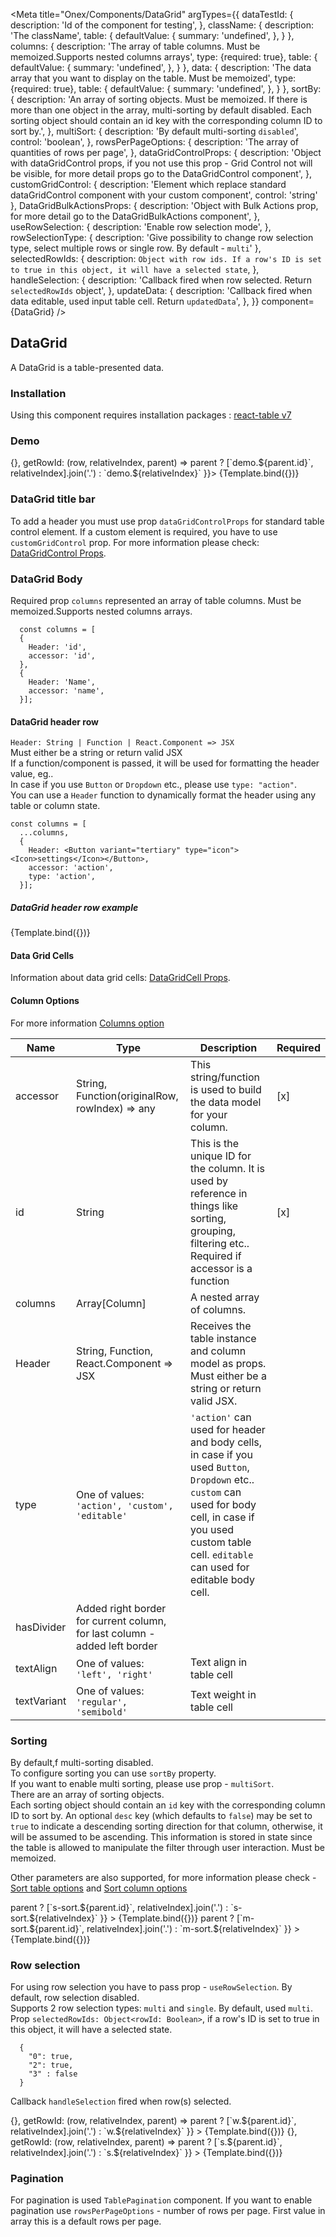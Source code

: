 

<Meta
  title="Onex/Components/DataGrid"
  argTypes={{
    dataTestId: {
      description: 'Id of the component for testing',
    },
    className: {
      description: 'The className',
      table: {
        defaultValue: {
          summary: 'undefined',
        },
      }
    },
    columns: {
      description: 'The array of table columns. Must be memoized.Supports nested columns arrays',
      type: {required: true},
      table: {
        defaultValue: {
          summary: 'undefined',
        },
      }
    },
    data: {
      description: 'The data array that you want to display on the table. Must be memoized',
      type: {required: true},
      table: {
        defaultValue: {
          summary: 'undefined',
        },
      }
    },
    sortBy: {
      description: 'An array of sorting objects. Must be memoized. If there is more than one object in the array, multi-sorting by default disabled. Each sorting object should contain an id key with the corresponding column ID to sort by.',
    },
    multiSort: {
      description: 'By default multi-sorting ```disabled```',
      control: 'boolean',
    },
    rowsPerPageOptions: {
      description: 'The array of quantities of rows per page',
    },
    dataGridControlProps: {
      description: 'Object with dataGridControl props, if you not use this prop - Grid Control not will be visible, for more detail props go to the DataGridControl component',
    },
    customGridControl: {
      description: 'Element which replace standard dataGridControl component with your custom component',
      control: 'string'
    },
    DataGridBulkActionsProps: {
      description: 'Object with Bulk Actions prop, for more detail go to the DataGridBulkActions component',
    },
    useRowSelection: {
      description: 'Enable row selection mode',
    },
    rowSelectionType: {
      description: 'Give possibility to change row selection type, select multiple rows or single row. By default - ```multi```'
    },
    selectedRowIds: {
      description: `Object with row ids. If a row's ID is set to true in this object, it will have a selected state`,
    },
    handleSelection: {
      description: 'Callback fired when row selected. Return ```selectedRowIds``` object',
    },
    updateData: {
      description: 'Callback fired when data editable, used input table cell. Return ```updatedData```',
    },
  }}
  component={DataGrid}
/>



## DataGrid

A DataGrid is a table-presented data.

### Installation
Using this component requires installation packages : [react-table v7](https://www.npmjs.com/package/react-table/v/7.8.0)

### Demo
<Canvas>
  <Story
    height="75rem"
    name="Demo"
    args={{
      dataTestId: 'data-grid-test-id',
      className: 'data-grid-custom',
      dataGridControlProps: {
        title: 'Title',
        badge: 10,
      },
      columns: demoGridColumns,
      data: demoGridData,
      sortBy: [
        {
          id: 'id',
        }
      ],
      rowsPerPageOptions: [10, 15],
      useRowSelection: true,
      rowSelectionType: 'multi',
      handleSelection: () => {},
      getRowId: (row, relativeIndex, parent) => parent ? [`demo.${parent.id}`, relativeIndex].join('.') : `demo.${relativeIndex}`
    }}>
    {Template.bind({})}
  </Story>
</Canvas>

<ArgsTable story="Demo"/>

### DataGrid title bar
To add a header you must use prop ```dataGridControlProps``` for standard table control element.
If a custom element is required, you have to use ```customGridControl``` prop.
For more information please check: [DataGridControl Props](/docs/onex-components-datagrid-datagridcontrol--demo).

### DataGrid Body

Required prop ```columns``` represented an array of table columns. Must be memoized.Supports nested columns arrays.
```
  const columns = [
  {
    Header: 'id',
    accessor: 'id',
  },
  {
    Header: 'Name',
    accessor: 'name',
  }];
```

#### DataGrid header row
```Header: String | Function | React.Component => JSX```<br/>
Must either be a string or return valid JSX<br/>
If a function/component is passed, it will be used for formatting the header value, eg..<br/>
In case if you use ```Button``` or ```Dropdown``` etc., please use ```type: "action"```.<br/>
You can use a ```Header``` function to dynamically format the header using any table or column state.<br/>
```
const columns = [
  ...columns,
  {
    Header: <Button variant="tertiary" type="icon"><Icon>settings</Icon></Button>,
    accessor: 'action',
    type: 'action',
  }];
```
##### DataGrid header row example
<Canvas>
  <Story
    name="CustomHeaderCell"
    args={{
      dataTestId: 'data-grid-custom-header-cell-test-id',
      className: 'data-grid-custom-header-cell-custom',
      columns: gridCustomHeaderColumns,
      data: [],
    }}
  >
    {Template.bind({})}
  </Story>
</Canvas>

#### Data Grid Cells
Information about data grid cells: [DataGridCell Props](/docs/onex-components-datagrid-datagridcell--demo).


#### Column Options
For more information [Columns option](https://react-table-v7.tanstack.com/docs/api/useTable#column-options)

| Name        | Type                                                                       | Description                                                                                                                                                                                                                           | Required |
|-------------|----------------------------------------------------------------------------|---------------------------------------------------------------------------------------------------------------------------------------------------------------------------------------------------------------------------------------|----------|
| accessor    | String, Function(originalRow, rowIndex) => any                             | This string/function is used to build the data model for your column.                                                                                                                                                                 | [x]      |
| id          | String                                                                     | This is the unique ID for the column. It is used by reference in things like sorting, grouping, filtering etc.. Required if accessor is a function                                                                                    | [x]      |
| columns     | Array[Column]                                                              | A nested array of columns.                                                                                                                                                                                                            |          |
| Header      | String, Function, React.Component => JSX                                   | Receives the table instance and column model as props. Must either be a string or return valid JSX.                                                                                                                                   |          |
| type        | One of values: ```'action', 'custom', 'editable'```                        | ```'action'``` can used for header and body cells, in case if you used ```Button```, ```Dropdown``` etc.. ```custom``` can used for body cell, in case if you used custom table cell. ```editable``` can used for editable body cell. |          |
| hasDivider  | Added right border for current column, for last column - added left border |                                                                                                                                                                                                                                       |          |
| textAlign   | One of values: ```'left', 'right'```                                       | Text align in table cell                                                                                                                                                                                                              |          |
| textVariant | One of values: ```'regular', 'semibold'```                                 | Text weight in table cell                                                                                                                                                                                                             |          |


### Sorting
By default,f multi-sorting disabled.<br/>
To configure sorting you can use ```sortBy``` property.<br/>
If you want to enable multi sorting, please use prop - ```multiSort```.<br/>
There are an array of sorting objects.<br/>
Each sorting object should contain an ```id``` key with the corresponding column ID to sort by. An optional ```desc``` key
(which defaults to ```false```) may be set to ```true``` to indicate a descending sorting direction for that column, otherwise,
it will be assumed to be ascending. This information is stored in state since the table is allowed to manipulate the filter through user interaction.
Must be memoized.

Other parameters are also supported, for more information please check - [Sort table options](https://react-table-v7.tanstack.com/docs/api/useSortBy#table-options)  and [Sort column options](https://react-table-v7.tanstack.com/docs/api/useSortBy#column-options)

<Canvas>
  <Story
    name="SingleSorting"
    height="28rem"
    args={{
      dataTestId: 'data-grid-single-sorting-test-id',
      className: 'data-grid-single-sorting-custom',
      dataGridControlProps: {
        title: 'Sorting table',
      },
      columns: gridColumns,
      data: gridData,
      sortBy: [
        {
          id: 'studyId',
        }],
      multiSort: false,
      getRowId: (row, relativeIndex, parent) => parent ? [`s-sort.${parent.id}`, relativeIndex].join('.') : `s-sort.${relativeIndex}`
    }}
  >
    {Template.bind({})}
  </Story>
</Canvas>

<Canvas>
  <Story
    name="MultiSorting"
    height="28rem"
    args={{
      dataTestId: 'data-grid-multi-sorting-test-id',
      className: 'data-grid-multi-sorting-custom',
      dataGridControlProps: {
        title: 'Multi Sorting table',
      },
      columns: gridColumns,
      data: gridData,
      sortBy: [
        {
          id: 'studyId',
        },
        {
          id: 'stage',
          desc: true,
        }
      ],
      multiSort: true,
      getRowId: (row, relativeIndex, parent) => parent ? [`m-sort.${parent.id}`, relativeIndex].join('.') : `m-sort.${relativeIndex}`
    }}
  >
    {Template.bind({})}
  </Story>
</Canvas>

### Row selection
For using row selection you have to pass prop - ```useRowSelection```. By default, row selection disabled.<br/>
Supports 2 row selection types: ```multi``` and ```single```. By default, used ```multi```.<br/>
Prop ```selectedRowIds: Object<rowId: Boolean>```, if a row's ID is set to true in this object, it will have a selected state.<br/>
```
  {
    "0": true,
    "2": true,
    "3" : false
  }
```
Callback ```handleSelection``` fired when row(s) selected.

<Canvas>
  <Story
    name="MultiSelection"
    height="28rem"
    args={{
      dataTestId: 'data-grid-multi-selection-test-id',
      className: 'data-grid-multi-selection-custom',
      dataGridControlProps: {
        title: 'Multi Selection table',
      },
      columns: gridColumns,
      data: gridData,
      useRowSelection: true,
      rowSelectionType: 'multi',
      handleSelection: () => {},
      getRowId: (row, relativeIndex, parent) => parent ? [`w.${parent.id}`, relativeIndex].join('.') : `w.${relativeIndex}`
    }}
  >
    {Template.bind({})}
  </Story>
</Canvas>

<Canvas>
  <Story
    name="SingleSelection"
    height="28rem"
    args={{
      dataTestId: 'data-grid-single-selection-test-id',
      className: 'data-grid-single-selection-custom',
      dataGridControlProps: {
        title: 'Single Selection table',
      },
      columns: gridColumns,
      data: gridData,
      useRowSelection: true,
      rowSelectionType: 'single',
      handleSelection: () => {},
      getRowId: (row, relativeIndex, parent) => parent ? [`s.${parent.id}`, relativeIndex].join('.') : `s.${relativeIndex}`
    }}
  >
    {Template.bind({})}
  </Story>
</Canvas>

### Pagination
For pagination is used ```TablePagination``` component. If you want to enable pagination use ```rowsPerPageOptions``` - number of rows per page.
First value in array this is a default rows per page.



